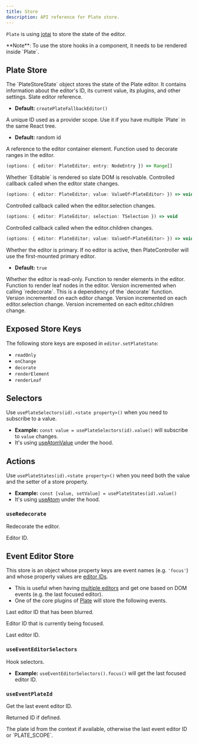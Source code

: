```yaml
---
title: Store
description: API reference for Plate store.
---
```


`Plate` is using [jotai](https://github.com/pmndrs/jotai) to store the state of the editor.

<Callout className="my-4">
  **Note**: To use the store hooks in a component, it needs to be rendered
  inside `Plate`.
</Callout>

## Plate Store

<API name="Store">
The `PlateStoreState` object stores the state of the Plate editor. It contains information about the editor's ID, its current value, its plugins, and other settings.

<APIState>
<APIItem name="editor" type="PlateEditor">
Slate editor reference.

- **Default:** `createPlateFallbackEditor()`
</APIItem>

<APIItem name="id" type="string">
A unique ID used as a provider scope. Use it if you have multiple `Plate` in the same React tree.

- **Default:** random id
</APIItem>

<APIItem name="containerRef" type="React.RefObject<HTMLDivElement>">
A reference to the editor container element.
</APIItem>

<APIItem name="decorate" type="function" optional>
Function used to decorate ranges in the editor.

```ts
(options: { editor: PlateEditor; entry: NodeEntry }) => Range[]
```
</APIItem>

<APIItem name="isMounted" type="boolean" optional>
Whether `Editable` is rendered so slate DOM is resolvable.
</APIItem>

<APIItem name="onChange" type="function" optional>
Controlled callback called when the editor state changes.

```ts
(options: { editor: PlateEditor; value: ValueOf<PlateEditor> }) => void
```
</APIItem>

<APIItem name="onSelectionChange" type="function" optional>
Controlled callback called when the editor.selection changes.

```ts
(options: { editor: PlateEditor; selection: TSelection }) => void
```
</APIItem>

<APIItem name="onValueChange" type="function" optional>
Controlled callback called when the editor.children changes.

```ts
(options: { editor: PlateEditor; value: ValueOf<PlateEditor> }) => void
```
</APIItem>

<APIItem name="primary" type="boolean" optional>
Whether the editor is primary. If no editor is active, then PlateController will use the first-mounted primary editor.

- **Default:** `true`
</APIItem>

<APIItem name="readOnly" type="boolean" optional>
Whether the editor is read-only.
</APIItem>

<APIItem name="renderElement" type="function" optional>
Function to render elements in the editor.
</APIItem>

<APIItem name="renderLeaf" type="function" optional>
Function to render leaf nodes in the editor.
</APIItem>

<APIItem name="versionDecorate" type="number" optional>
Version incremented when calling `redecorate`. This is a dependency of the `decorate` function.
</APIItem>

<APIItem name="versionEditor" type="number" optional>
Version incremented on each editor change.
</APIItem>

<APIItem name="versionSelection" type="number" optional>
Version incremented on each editor.selection change.
</APIItem>

<APIItem name="versionValue" type="number" optional>
Version incremented on each editor.children change.
</APIItem>
</APIState>
</API>

## Exposed Store Keys

The following store keys are exposed in `editor.setPlateState`:

- `readOnly`
- `onChange`
- `decorate`
- `renderElement`
- `renderLeaf`

## Selectors

Use `usePlateSelectors(id).<state property>()` when you need to subscribe to a value.

- **Example:** `const value = usePlateSelectors(id).value()` will subscribe to `value` changes.
- It's using [useAtomValue](https://jotai.org/docs/utils/use-atom-value) under the hood.

## Actions

Use `usePlateStates(id).<state property>()` when you need both the value and the setter of a store property.

- **Example:** `const [value, setValue] = usePlateStates(id).value()`
- It's using [useAtom](https://jotai.org/docs/basics/primitives#use-atom) under the hood.

### `useRedecorate`

Redecorate the editor.

<API name="useRedecorate">
<APIParameters>
  <APIItem name="id" type="string" optional>
    Editor ID.
  </APIItem>
</APIParameters>
</API>

## Event Editor Store

This store is an object whose property keys are event names (e.g. `'focus'`) and whose property values are [editor IDs](Plate#id).

- This is useful when having [multiple editors](multiple-editors) and get one based on DOM events (e.g. the last focused editor).
- One of the core plugins of [Plate](Plate) will store the following events.

<API name="EventEditorStore">
<APIState>
<APIItem name="blur" type="string | null">

Last editor ID that has been blurred.

</APIItem>

<APIItem name="focus" type="string | null">

Editor ID that is currently being focused.

</APIItem>

<APIItem name="last" type="string | null">

Last editor ID.

</APIItem>
</APIState>
</API>

### `useEventEditorSelectors`

Hook selectors.

- **Example:** `useEventEditorSelectors().focus()` will get the
  last focused editor ID.

### `useEventPlateId`

Get the last event editor ID.

<API name="useEventPlateId">
<APIParameters>
<APIItem name="id" type="string | null">

Returned ID if defined.

</APIItem>
</APIParameters>

<APIReturns type="string">
  The plate id from the context if available, otherwise the last event editor
  ID or `PLATE_SCOPE`.
</APIReturns>
</API>
